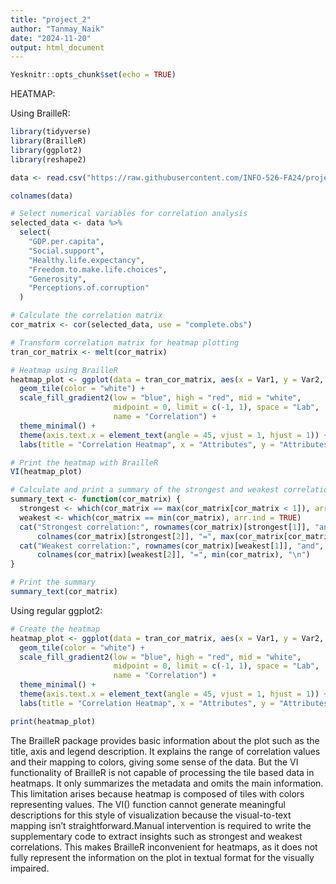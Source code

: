 ```yaml
---
title: "project_2"
author: "Tanmay_Naik"
date: "2024-11-20"
output: html_document
---
```


```r
Yesknitr::opts_chunk$set(echo = TRUE)
```

HEATMAP:

Using BrailleR:

```r
library(tidyverse)
library(BrailleR)
library(ggplot2)
library(reshape2)
```

```r
data <- read.csv("https://raw.githubusercontent.com/INFO-526-FA24/project-2-4x4/refs/heads/main/data/world_happiness_report_2019.csv")
```

```r
colnames(data)
```

```r
# Select numerical variables for correlation analysis
selected_data <- data %>%
  select(
    "GDP.per.capita", 
    "Social.support", 
    "Healthy.life.expectancy", 
    "Freedom.to.make.life.choices", 
    "Generosity", 
    "Perceptions.of.corruption"
  )

# Calculate the correlation matrix
cor_matrix <- cor(selected_data, use = "complete.obs")

# Transform correlation matrix for heatmap plotting
tran_cor_matrix <- melt(cor_matrix)
```

```r
# Heatmap using BrailleR
heatmap_plot <- ggplot(data = tran_cor_matrix, aes(x = Var1, y = Var2, fill = value)) +
  geom_tile(color = "white") +
  scale_fill_gradient2(low = "blue", high = "red", mid = "white", 
                       midpoint = 0, limit = c(-1, 1), space = "Lab", 
                       name = "Correlation") +
  theme_minimal() +
  theme(axis.text.x = element_text(angle = 45, vjust = 1, hjust = 1)) +
  labs(title = "Correlation Heatmap", x = "Attributes", y = "Attributes")

# Print the heatmap with BrailleR
VI(heatmap_plot)
```

```r
# Calculate and print a summary of the strongest and weakest correlations
summary_text <- function(cor_matrix) {
  strongest <- which(cor_matrix == max(cor_matrix[cor_matrix < 1]), arr.ind = TRUE)
  weakest <- which(cor_matrix == min(cor_matrix), arr.ind = TRUE)
  cat("Strongest correlation:", rownames(cor_matrix)[strongest[1]], "and",
      colnames(cor_matrix)[strongest[2]], "=", max(cor_matrix[cor_matrix < 1]), "\n")
  cat("Weakest correlation:", rownames(cor_matrix)[weakest[1]], "and",
      colnames(cor_matrix)[weakest[2]], "=", min(cor_matrix), "\n")
}

# Print the summary
summary_text(cor_matrix)
```

Using regular ggplot2:

```r
# Create the heatmap
heatmap_plot <- ggplot(data = tran_cor_matrix, aes(x = Var1, y = Var2, fill = value)) +
  geom_tile(color = "white") +
  scale_fill_gradient2(low = "blue", high = "red", mid = "white", 
                       midpoint = 0, limit = c(-1, 1), space = "Lab", 
                       name = "Correlation") +
  theme_minimal() +
  theme(axis.text.x = element_text(angle = 45, vjust = 1, hjust = 1)) +
  labs(title = "Correlation Heatmap", x = "Attributes", y = "Attributes")

print(heatmap_plot)

```

The BrailleR package provides basic information about the plot such as the title, axis and legend description. It explains the range of correlation values and their mapping to colors, giving some sense of the data. But the VI functionality of BrailleR is not capable of processing the tile based data in heatmaps. It only summarizes the metadata and omits the main information. This limitation arises because heatmap is composed of tiles with colors representing values. The VI() function cannot generate meaningful descriptions for this style of visualization because the visual-to-text mapping isn't straightforward.Manual intervention is required to write the supplementary code to extract insights such as strongest and weakest correlations. This makes BrailleR inconvenient for heatmaps, as it does not fully represent the information on the plot in textual format for the visually impaired.
